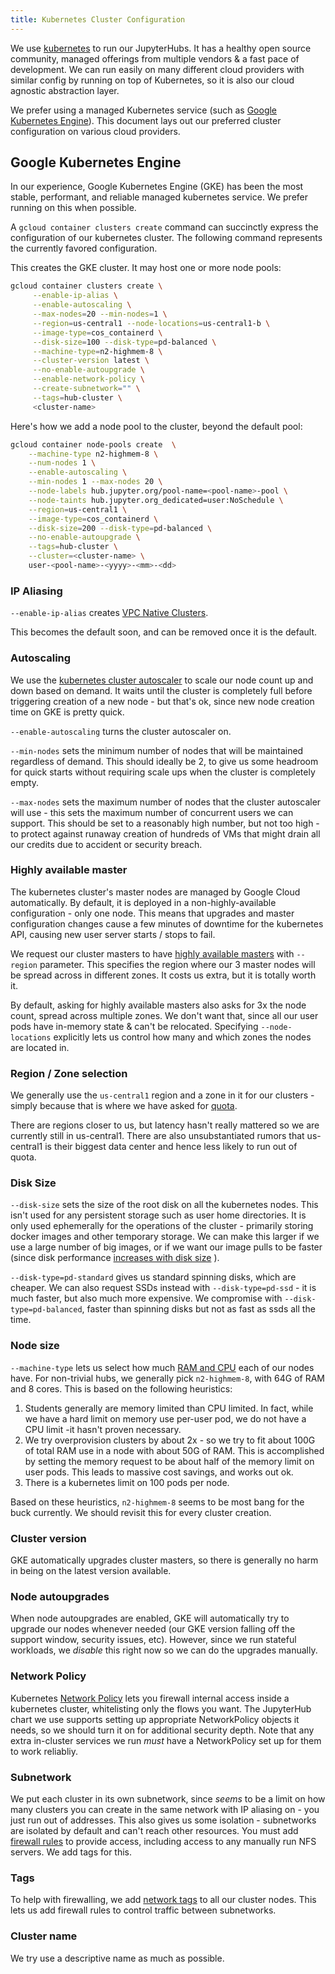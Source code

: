 ```yaml
---
title: Kubernetes Cluster Configuration
---
```


We use [kubernetes](http://kubernetes.io/) to run our JupyterHubs. It
has a healthy open source community, managed offerings from multiple
vendors & a fast pace of development. We can run easily on many
different cloud providers with similar config by running on top of
Kubernetes, so it is also our cloud agnostic abstraction layer.

We prefer using a managed Kubernetes service (such as [Google Kubernetes
Engine](https://cloud.google.com/kubernetes-engine/)). This document
lays out our preferred cluster configuration on various cloud providers.

## Google Kubernetes Engine

In our experience, Google Kubernetes Engine (GKE) has been the most
stable, performant, and reliable managed kubernetes service. We prefer
running on this when possible.

A `gcloud container clusters create` command can succinctly express the
configuration of our kubernetes cluster. The following command
represents the currently favored configuration.

This creates the GKE cluster. It may host one or more node pools:

``` bash
gcloud container clusters create \
     --enable-ip-alias \
     --enable-autoscaling \
     --max-nodes=20 --min-nodes=1 \
     --region=us-central1 --node-locations=us-central1-b \
     --image-type=cos_containerd \
     --disk-size=100 --disk-type=pd-balanced \
     --machine-type=n2-highmem-8 \
     --cluster-version latest \
     --no-enable-autoupgrade \
     --enable-network-policy \
     --create-subnetwork="" \
     --tags=hub-cluster \
     <cluster-name>
```

Here\'s how we add a node pool to the cluster, beyond the default pool:

``` bash
gcloud container node-pools create  \
    --machine-type n2-highmem-8 \
    --num-nodes 1 \
    --enable-autoscaling \
    --min-nodes 1 --max-nodes 20 \
    --node-labels hub.jupyter.org/pool-name=<pool-name>-pool \
    --node-taints hub.jupyter.org_dedicated=user:NoSchedule \
    --region=us-central1 \
    --image-type=cos_containerd \
    --disk-size=200 --disk-type=pd-balanced \
    --no-enable-autoupgrade \
    --tags=hub-cluster \
    --cluster=<cluster-name> \
    user-<pool-name>-<yyyy>-<mm>-<dd>
```

### IP Aliasing

`--enable-ip-alias` creates [VPC Native
Clusters](https://cloud.google.com/kubernetes-engine/docs/how-to/alias-ips).

This becomes the default soon, and can be removed once it is the
default.

### Autoscaling

We use the [kubernetes cluster
autoscaler](https://cloud.google.com/kubernetes-engine/docs/concepts/cluster-autoscaler)
to scale our node count up and down based on demand. It waits until the
cluster is completely full before triggering creation of a new node -
but that\'s ok, since new node creation time on GKE is pretty quick.

`--enable-autoscaling` turns the cluster autoscaler on.

`--min-nodes` sets the minimum number of nodes that will be maintained
regardless of demand. This should ideally be 2, to give us some headroom
for quick starts without requiring scale ups when the cluster is
completely empty.

`--max-nodes` sets the maximum number of nodes that the cluster
autoscaler will use - this sets the maximum number of concurrent users
we can support. This should be set to a reasonably high number, but not
too high - to protect against runaway creation of hundreds of VMs that
might drain all our credits due to accident or security breach.

### Highly available master

The kubernetes cluster\'s master nodes are managed by Google Cloud
automatically. By default, it is deployed in a non-highly-available
configuration - only one node. This means that upgrades and master
configuration changes cause a few minutes of downtime for the kubernetes
API, causing new user server starts / stops to fail.

We request our cluster masters to have [highly available
masters](https://cloud.google.com/kubernetes-engine/docs/concepts/regional-clusters)
with `--region` parameter. This specifies the region where our 3 master
nodes will be spread across in different zones. It costs us extra, but
it is totally worth it.

By default, asking for highly available masters also asks for 3x the
node count, spread across multiple zones. We don\'t want that, since all
our user pods have in-memory state & can\'t be relocated. Specifying
`--node-locations` explicitly lets us control how many and which zones
the nodes are located in.

### Region / Zone selection

We generally use the `us-central1` region and a zone in it for our
clusters -simply because that is where we have asked for
[quota](https://cloud.google.com/compute/quotas).

There are regions closer to us, but latency hasn\'t really mattered so
we are currently still in us-central1. There are also unsubstantiated
rumors that us-central1 is their biggest data center and hence less
likely to run out of quota.

### Disk Size

`--disk-size` sets the size of the root disk on all the kubernetes
nodes. This isn\'t used for any persistent storage such as user home
directories. It is only used ephemerally for the operations of the
cluster - primarily storing docker images and other temporary storage.
We can make this larger if we use a large number of big images, or if we
want our image pulls to be faster (since disk performance [increases
with disk size](https://cloud.google.com/compute/docs/disks/performance)
).

`--disk-type=pd-standard` gives us standard spinning disks, which are
cheaper. We can also request SSDs instead with `--disk-type=pd-ssd` - it
is much faster, but also much more expensive. We compromise with
`--disk-type=pd-balanced`, faster than spinning disks but not as fast as
ssds all the time.

### Node size

`--machine-type` lets us select how much [RAM and
CPU](https://cloud.google.com/compute/docs/machine-types) each of our
nodes have. For non-trivial hubs, we generally pick `n2-highmem-8`, with
64G of RAM and 8 cores. This is based on the following heuristics:

1.  Students generally are memory limited than CPU limited. In fact,
    while we have a hard limit on memory use per-user pod, we do not
    have a CPU limit -it hasn\'t proven necessary.
2.  We try overprovision clusters by about 2x - so we try to fit about
    100G of total RAM use in a node with about 50G of RAM. This is
    accomplished by setting the memory request to be about half of the
    memory limit on user pods. This leads to massive cost savings, and
    works out ok.
3.  There is a kubernetes limit on 100 pods per node.

Based on these heuristics, `n2-highmem-8` seems to be most bang for the
buck currently. We should revisit this for every cluster creation.

### Cluster version

GKE automatically upgrades cluster masters, so there is generally no
harm in being on the latest version available.

### Node autoupgrades

When node autoupgrades are enabled, GKE will automatically try to
upgrade our nodes whenever needed (our GKE version falling off the
support window, security issues, etc). However, since we run stateful
workloads, we *disable* this right now so we can do the upgrades
manually.

### Network Policy

Kubernetes [Network
Policy](https://kubernetes.io/docs/concepts/services-networking/network-policies/)
lets you firewall internal access inside a kubernetes cluster,
whitelisting only the flows you want. The JupyterHub chart we use
supports setting up appropriate NetworkPolicy objects it needs, so we
should turn it on for additional security depth. Note that any extra
in-cluster services we run *must* have a NetworkPolicy set up for them
to work reliabliy.

### Subnetwork

We put each cluster in its own subnetwork, since *seems* to be a limit
on how many clusters you can create in the same network with IP aliasing
on - you just run out of addresses. This also gives us some isolation -
subnetworks are isolated by default and can\'t reach other resources.
You must add [firewall
rules](https://cloud.google.com/vpc/docs/using-firewalls) to provide
access, including access to any manually run NFS servers. We add tags
for this.

### Tags

To help with firewalling, we add [network
tags](https://cloud.google.com/vpc/docs/add-remove-network-tags) to all
our cluster nodes. This lets us add firewall rules to control traffic
between subnetworks.

### Cluster name

We try use a descriptive name as much as possible.
